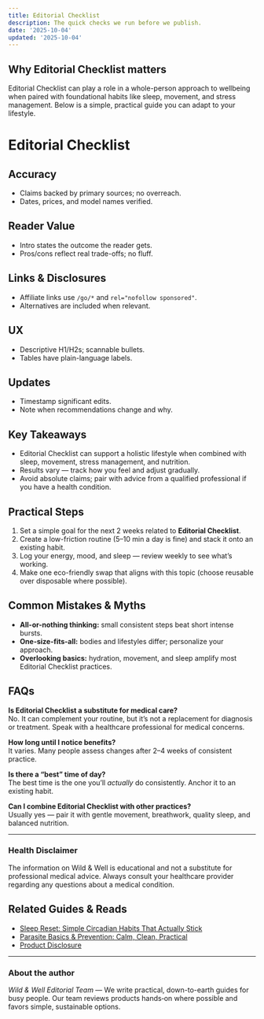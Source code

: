 ```yaml
---
title: Editorial Checklist
description: The quick checks we run before we publish.
date: '2025-10-04'
updated: '2025-10-04'
---
```


## Why Editorial Checklist matters
Editorial Checklist can play a role in a whole-person approach to wellbeing when paired with foundational habits like sleep, movement, and stress management. Below is a simple, practical guide you can adapt to your lifestyle.

# Editorial Checklist

## Accuracy
- Claims backed by primary sources; no overreach.
- Dates, prices, and model names verified.

## Reader Value
- Intro states the outcome the reader gets.
- Pros/cons reflect real trade-offs; no fluff.

## Links & Disclosures
- Affiliate links use `/go/*` and `rel="nofollow sponsored"`.
- Alternatives are included when relevant.

## UX
- Descriptive H1/H2s; scannable bullets.
- Tables have plain-language labels.

## Updates
- Timestamp significant edits.
- Note when recommendations change and why.

## Key Takeaways
- Editorial Checklist can support a holistic lifestyle when combined with sleep, movement, stress management, and nutrition.
- Results vary — track how you feel and adjust gradually.
- Avoid absolute claims; pair with advice from a qualified professional if you have a health condition.


## Practical Steps
1. Set a simple goal for the next 2 weeks related to **Editorial Checklist**.
2. Create a low-friction routine (5–10 min a day is fine) and stack it onto an existing habit.
3. Log your energy, mood, and sleep — review weekly to see what’s working.
4. Make one eco-friendly swap that aligns with this topic (choose reusable over disposable where possible).


## Common Mistakes & Myths
- **All-or-nothing thinking:** small consistent steps beat short intense bursts.
- **One-size-fits-all:** bodies and lifestyles differ; personalize your approach.
- **Overlooking basics:** hydration, movement, and sleep amplify most Editorial Checklist practices.


## FAQs
**Is Editorial Checklist a substitute for medical care?**  
No. It can complement your routine, but it’s not a replacement for diagnosis or treatment. Speak with a healthcare professional for medical concerns.

**How long until I notice benefits?**  
It varies. Many people assess changes after 2–4 weeks of consistent practice.

**Is there a “best” time of day?**  
The best time is the one you’ll *actually* do consistently. Anchor it to an existing habit.

**Can I combine Editorial Checklist with other practices?**  
Usually yes — pair it with gentle movement, breathwork, quality sleep, and balanced nutrition.


---

### Health Disclaimer
The information on Wild & Well is educational and not a substitute for professional medical advice. Always consult your healthcare provider regarding any questions about a medical condition.


## Related Guides & Reads
- [Sleep Reset: Simple Circadian Habits That Actually Stick](../guides/circadian-sleep-reset.md)
- [Parasite Basics & Prevention: Calm, Clean, Practical](../guides/parasite-basics-prevention.md)
- [Product Disclosure](../legal/product-disclosure.mdx)

---

### About the author
*Wild & Well Editorial Team* — We write practical, down-to-earth guides for busy people. Our team reviews products hands‑on where possible and favors simple, sustainable options.
